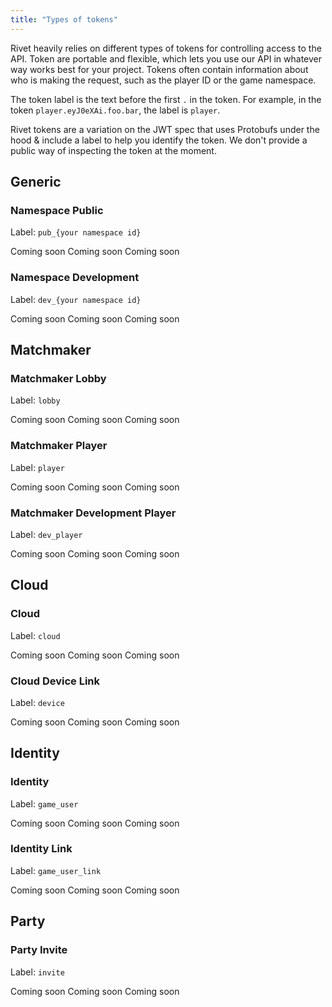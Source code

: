 ```yaml
---
title: "Types of tokens"
---
```


Rivet heavily relies on different types of tokens for controlling access to the API. Token are portable and flexible, which lets you use our API in whatever way works best for your project. Tokens often contain information about who is making the request, such as the player ID or the game namespace.

The token label is the text before the first `.` in the token. For example, in the token `player.eyJ0eXAi.foo.bar`, the label is `player`.

Rivet tokens are a variation on the JWT spec that uses Protobufs under the hood & include a label to help you identify the token. We don't provide a public way of inspecting the token at the moment.

## Generic
### Namespace Public

Label: `pub_{your namespace id}`

<AccordionGroup>
	<Accordion title="Where does it come from?">
		Coming soon
	</Accordion>
	<Accordion title="Where should it be used?">
        Coming soon
	</Accordion>
	<Accordion title="How sensitive is it?">
        Coming soon
	</Accordion>
</AccordionGroup>

### Namespace Development

Label: `dev_{your namespace id}`

<AccordionGroup>
	<Accordion title="Where does it come from?">
		Coming soon
	</Accordion>
	<Accordion title="Where should it be used?">
        Coming soon
	</Accordion>
	<Accordion title="How sensitive is it?">
        Coming soon
	</Accordion>
</AccordionGroup>

## Matchmaker
### Matchmaker Lobby

Label: `lobby`

<AccordionGroup>
	<Accordion title="Where does it come from?">
		Coming soon
	</Accordion>
	<Accordion title="Where should it be used?">
        Coming soon
	</Accordion>
	<Accordion title="How sensitive is it?">
        Coming soon
	</Accordion>
</AccordionGroup>

### Matchmaker Player

Label: `player`

<AccordionGroup>
	<Accordion title="Where does it come from?">
		Coming soon
	</Accordion>
	<Accordion title="Where should it be used?">
        Coming soon
	</Accordion>
	<Accordion title="How sensitive is it?">
        Coming soon
	</Accordion>
</AccordionGroup>

### Matchmaker Development Player

Label: `dev_player`

<AccordionGroup>
	<Accordion title="Where does it come from?">
		Coming soon
	</Accordion>
	<Accordion title="Where should it be used?">
        Coming soon
	</Accordion>
	<Accordion title="How sensitive is it?">
        Coming soon
	</Accordion>
</AccordionGroup>

## Cloud
### Cloud

Label: `cloud`

<AccordionGroup>
	<Accordion title="Where does it come from?">
		Coming soon
	</Accordion>
	<Accordion title="Where should it be used?">
        Coming soon
	</Accordion>
	<Accordion title="How sensitive is it?">
        Coming soon
	</Accordion>
</AccordionGroup>

### Cloud Device Link

Label: `device`

<AccordionGroup>
	<Accordion title="Where does it come from?">
		Coming soon
	</Accordion>
	<Accordion title="Where should it be used?">
        Coming soon
	</Accordion>
	<Accordion title="How sensitive is it?">
        Coming soon
	</Accordion>
</AccordionGroup>

## Identity
### Identity

Label: `game_user`

<AccordionGroup>
	<Accordion title="Where does it come from?">
		Coming soon
	</Accordion>
	<Accordion title="Where should it be used?">
        Coming soon
	</Accordion>
	<Accordion title="How sensitive is it?">
        Coming soon
	</Accordion>
</AccordionGroup>

### Identity Link

Label: `game_user_link`

<AccordionGroup>
	<Accordion title="Where does it come from?">
		Coming soon
	</Accordion>
	<Accordion title="Where should it be used?">
        Coming soon
	</Accordion>
	<Accordion title="How sensitive is it?">
        Coming soon
	</Accordion>
</AccordionGroup>

## Party
### Party Invite

Label: `invite`

<AccordionGroup>
	<Accordion title="Where does it come from?">
		Coming soon
	</Accordion>
	<Accordion title="Where should it be used?">
        Coming soon
	</Accordion>
	<Accordion title="How sensitive is it?">
        Coming soon
	</Accordion>
</AccordionGroup>
